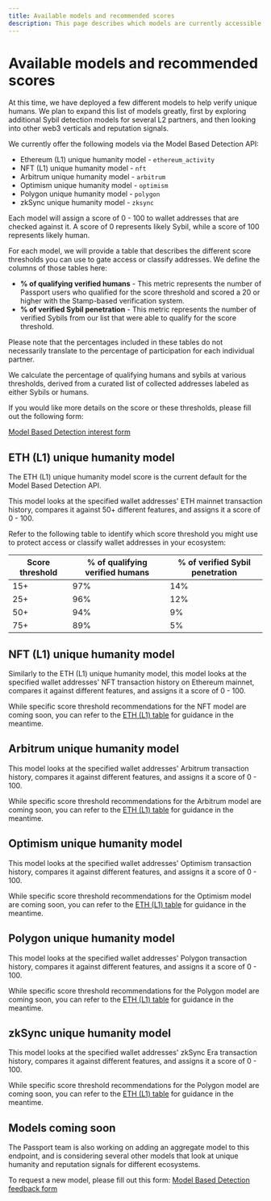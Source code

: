 ```yaml
---
title: Available models and recommended scores
description: This page describes which models are currently accessible via the Model Based Detection API, and which score thresholds should be used to identify likely Sybils or Humans.
---
```



# Available models and recommended scores

At this time, we have deployed a few different models to help verify unique humans. We plan to expand this list of models greatly, first by exploring additional Sybil detection models for several L2 partners, and then looking into other web3 verticals and reputation signals.

We currently offer the following models via the Model Based Detection API:
* Ethereum (L1) unique humanity model - `ethereum_activity`
* NFT (L1) unique humanity model - `nft`
* Arbitrum unique humanity model - `arbitrum`
* Optimism unique humanity model - `optimism`
* Polygon unique humanity model - `polygon`
* zkSync unique humanity model - `zksync`


Each model will assign a score of 0 - 100 to wallet addresses that are checked against it. A score of 0 represents likely Sybil, while a score of 100 represents likely human.

For each model, we will provide a table that describes the different score thresholds you can use to gate access or classify addresses. We define the columns of those tables here:

* **% of qualifying verified humans** - This metric represents the number of Passport users who qualified for the score threshold and scored a 20 or higher with the Stamp-based verification system.
* **% of verified Sybil penetration** - This metric represents the number of verified Sybils from our list that were able to qualify for the score threshold.

<Callout type="info">
Please note that the percentages included in these tables do not necessarily translate to the percentage of participation for each individual partner.

We calculate the percentage of qualifying humans and sybils at various thresholds, derived from a curated list of collected addresses labeled as either Sybils or humans.
</Callout>

If you would like more details on the score or these thresholds, please fill out the following form:

[Model Based Detection interest form](https://forms.gle/HBV21Tcce1WMzQc2A)


## ETH (L1) unique humanity model

The ETH (L1) unique humanity model score is the current default for the Model Based Detection API.

This model looks at the specified wallet addresses' ETH mainnet transaction history, compares it against 50+ different features, and assigns it a score of 0 - 100.

Refer to the following table to identify which score threshold you might use to protect access or classify wallet addresses in your ecosystem:

| Score threshold | % of qualifying verified humans | % of verified Sybil penetration |
| --------------- | ------------------------------- | ------------------------------- |
| 15+             | 97%                             | 14%                             |
| 25+             | 96%                             | 12%                             |
| 50+             | 94%                             | 9%                              |
| 75+             | 89%                             | 5%                              |


## NFT (L1) unique humanity model

Similarly to the ETH (L1) unique humanity model, this model looks at the specified wallet addresses' NFT transaction history on Ethereum mainnet, compares it against different features, and assigns it a score of 0 - 100.

While specific score threshold recommendations for the NFT model are coming soon, you can refer to the [ETH (L1) table](#eth-l1-unique-humanity-model) for guidance in the meantime. 


## Arbitrum unique humanity model

This model looks at the specified wallet addresses' Arbitrum transaction history, compares it against different features, and assigns it a score of 0 - 100.

While specific score threshold recommendations for the Arbitrum model are coming soon, you can refer to the [ETH (L1) table](#eth-l1-unique-humanity-model) for guidance in the meantime. 


## Optimism unique humanity model

This model looks at the specified wallet addresses' Optimism transaction history, compares it against different features, and assigns it a score of 0 - 100.

While specific score threshold recommendations for the Optimism model are coming soon, you can refer to the [ETH (L1) table](#eth-l1-unique-humanity-model) for guidance in the meantime. 


## Polygon unique humanity model

This model looks at the specified wallet addresses' Polygon transaction history, compares it against different features, and assigns it a score of 0 - 100.

While specific score threshold recommendations for the Polygon model are coming soon, you can refer to the [ETH (L1) table](#eth-l1-unique-humanity-model) for guidance in the meantime. 


## zkSync unique humanity model

This model looks at the specified wallet addresses' zkSync Era transaction history, compares it against different features, and assigns it a score of 0 - 100.

While specific score threshold recommendations for the Polygon model are coming soon, you can refer to the [ETH (L1) table](#eth-l1-unique-humanity-model) for guidance in the meantime. 


## Models coming soon

The Passport team is also working on adding an aggregate model to this endpoint, and is considering several other models that look at unique humanity and reputation signals for different ecosystems. 

To request a new model, please fill out this form:
[Model Based Detection feedback form](https://forms.gle/D4e8F31MUa7N4TRY8)
